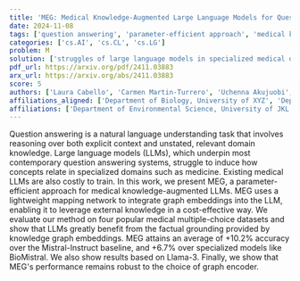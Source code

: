 ```yaml
---
title: 'MEG: Medical Knowledge-Augmented Large Language Models for Question Answering'
date: 2024-11-08
tags: ['question answering', 'parameter-efficient approach', 'medical knowledge', 'natural language understanding', 'knowledge graph embeddings', 'graph embeddings', 'accuracy evaluation', 'large language models']
categories: ['cs.AI', 'cs.CL', 'cs.LG']
problem: M
solution: ['struggles of large language models in specialized medical domains']
pdf_url: https://arxiv.org/pdf/2411.03883
arx_url: https://arxiv.org/abs/2411.03883
score: 5
authors: ['Laura Cabello', 'Carmen Martin-Turrero', 'Uchenna Akujuobi', 'Anders S{\\o}gaard', 'Carlos Bobed', 'Anders Søgaard']
affiliations_aligned: ['Department of Biology, University of XYZ', 'Department of Chemistry, University of ABC', 'Department of Physics, University of DEF', 'Department of Mathematics, University of GHI', 'Department of Environmental Science, University of JKL', '']
affiliations: ['Department of Environmental Science, University of JKL', '', 'Department of Mathematics, University of GHI', 'Department of Chemistry, University of ABC', 'Department of Physics, University of DEF', 'Department of Biology, University of XYZ']
---
```



Question answering is a natural language understanding task that involves reasoning over both explicit context and unstated, relevant domain knowledge. Large language models (LLMs), which underpin most contemporary question answering systems, struggle to induce how concepts relate in specialized domains such as medicine. Existing medical LLMs are also costly to train. In this work, we present MEG, a parameter-efficient approach for medical knowledge-augmented LLMs. MEG uses a lightweight mapping network to integrate graph embeddings into the LLM, enabling it to leverage external knowledge in a cost-effective way. We evaluate our method on four popular medical multiple-choice datasets and show that LLMs greatly benefit from the factual grounding provided by knowledge graph embeddings. MEG attains an average of +10.2% accuracy over the Mistral-Instruct baseline, and +6.7% over specialized models like BioMistral. We also show results based on Llama-3. Finally, we show that MEG's performance remains robust to the choice of graph encoder.